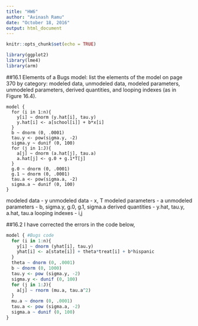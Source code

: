 ```yaml
---
title: "HW6"
author: "Avinash Ramu"
date: "October 18, 2016"
output: html_document
---
```


```r
knitr::opts_chunk$set(echo = TRUE)
```

```r
library(ggplot2)
library(lme4)
library(arm)
```

##16.1
Elements of a Bugs model: list the elements of the model on page 370 by category:
modeled data, unmodeled data, modeled parameters, unmodeled parameters,
derived quantities, and looping indexes (as in Figure 16.4).

```
model {
  for (i in 1:n){
    y[i] ~ dnorm (y.hat[i], tau.y)
    y.hat[i] <- a[school[i]] + b*x[i]
  }
  b ~ dnorm (0, .0001)
  tau.y <- pow(sigma.y, -2)
  sigma.y ~ dunif (0, 100)
  for (j in 1:J){
    a[j] ~ dnorm (a.hat[j], tau.a)
    a.hat[j] <- g.0 + g.1*T[j]
  }
  g.0 ~ dnorm (0, .0001)
  g.1 ~ dnorm (0, .0001)
  tau.a <- pow(sigma.a, -2)
  sigma.a ~ dunif (0, 100)
}
```
modeled data - y 
unmodeled data - x, T
modeled parameters - a
unmodeled parameters - b, sigma.y, g.0, g.1, sigma.a
derived quantities - y.hat, tau.y, a.hat, tau.a 
looping indexes - i,j

##16.2
I have corrected the errors in the code below,
```r
model { #Bugs code
  for (i in 1:n){
    y[i] ~ dnorm (yhat[i], tau.y)
    yhat[i] <- a[state[i]] + theta*treat[i] + b*hispanic
  }
  theta ~ dnorm (0, .0001)
  b ~ dnorm (0, 1000)
  tau.y <- pow (sigma.y, -2)
  sigma.y <- dunif (0, 100)
  for (j in 1:J){
    a[j] ~ rnorm (mu.a, tau.a^2)
  }
  mu.a ~ dnorm (0, .0001)
  tau.a <- pow (sigma.a, -2)
  sigma.a ~ dunif (0, 100)
}
```